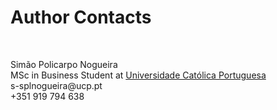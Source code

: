 # Author Contacts {#author-contacts}

&nbsp;

Simão Policarpo Nogueira \
MSc in Business Student at [Universidade Católica Portuguesa](http://clsbe.lisboa.ucp.pt/) \
s-splnogueira\@ucp.pt \
+351 919 794 638